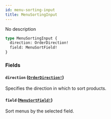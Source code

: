 ```yaml
---
id: menu-sorting-input
title: MenuSortingInput
---
```


No description

```graphql
type MenuSortingInput {
  direction: OrderDirection!
  field: MenuSortField!
}
```

### Fields

#### `direction` ([`OrderDirection!`](/developer/api-reference/enums/order-direction.mdx))

Specifies the direction in which to sort products.

#### `field` ([`MenuSortField!`](/developer/api-reference/enums/menu-sort-field.mdx))

Sort menus by the selected field.
